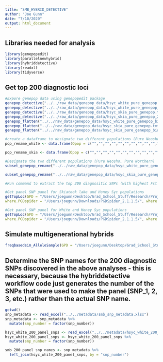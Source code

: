 ```yaml
---
title: "SMB_HYBRID_DETECTIVE"
author: "Joe Gunn"
date: "7/10/2020"
output: html_document
---
```


## Libraries needed for analysis
```r
library(genepopedit)
library(parallelnewhybrid)
library(hybriddetective)
library(readxl)
library(tidyverse)
```

## Get top 200 diagnostic loci
```r
#Expore genepop data using genepopedit package
genepop_detective("../../raw_data/genepop_data/hsyc_white_pure_genepop.txt", variable = "PopNum")
genepop_detective("../../raw_data/genepop_data/hsyc_white_pure_genepop_2pop.txt", variable = "PopNum")
genepop_detective("../../raw_data/genepop_data/hsyc_skia_pure_genepop.txt", variable = "PopNum")
genepop_detective("../../raw_data/genepop_data/hsyc_skia_pure_genepop_2pop.txt", variable = "PopNum")
genepop_flatten("../../raw_data/genepop_data/hsyc_white_pure_genepop_biall_2pop.txt")
genepop_flatten("../../raw_data/genepop_data/hsyc_skia_pure_genepop.txt")
genepop_flatten("../../raw_data/genepop_data/hsyc_skia_pure_genepop_biall_2pop.txt")

#create a dataframe to designate two different populations (Pure Neosho, Pure Northern)
pop_rename_white <- data.frame(Opop = c("","","","","","","","","","","","","","","","","",""), Rename = c("HSYC","HSYC","HSYC","HSYC","HSYC","HSYC","HSYC","HSYC","WHITE","WHITE","WHITE","WHITE","WHITE","WHITE","WHITE","WHITE","WHITE","WHITE"))

pop_rename_skia <- data.frame(Opop = c("","","","","","","","","","","","",""), Rename = c("HSYC","HSYC","HSYC","HSYC","HSYC","HSYC","HSYC","HSYC","SKIA","SKIA","SKIA","SKIA","SKIA"))

#Designate the two different populations (Pure Neosho, Pure Northern)
subset_genepop_rename("../../raw_data/genepop_data/hsyc_white_pure_genepop_biall.txt", pop_rename_white, path = "/Users/joegunn/Desktop/Grad_School_Stuff/Research/Projects/Smallmouth_Bass_Genomics/raw_data/genepop_data/hsyc_white_pure_genepop_biall_2pop.txt")

subset_genepop_rename("../../raw_data/genepop_data/hsyc_skia_pure_genepop_biall.txt", pop_rename_skia, path = "/Users/joegunn/Desktop/Grad_School_Stuff/Research/Projects/Smallmouth_Bass_Genomics/raw_data/genepop_data/hsyc_skia_pure_genepop_biall_2pop.txt")

#Run command to extract the top 200 diagnositic SNPs (with highest Fst values) across pure Neosho and Northern populations. Both PGDSpider and PLINK needed to be installed on my local computer, and the respective paths to both executables are given in this function. 

#Get panel SNP panel for Skiatook lake and Honey Syc populations
getTopLoc(GPD = "/Users/joegunn/Desktop/Grad_School_Stuff/Research/Projects/Smallmouth_Bass_Genomics/raw_data/genepop_data/hsyc_skia_pure_genepop_biall_2pop.txt", panel.size = 200,
where.PGDspider = "/Users/joegunn/Downloads/PGDSpider_2.1.1.5/", where.PLINK = "/Users/joegunn/Downloads/plink_mac_20200616/")

#Get panel SNP panel for White and Honey Syc populations
getTopLoc(GPD = "/Users/joegunn/Desktop/Grad_School_Stuff/Research/Projects/Smallmouth_Bass_Genomics/raw_data/genepop_data/hsyc_white_pure_genepop_biall_2pop.txt", panel.size = 200,
where.PGDspider = "/Users/joegunn/Downloads/PGDSpider_2.1.1.5/", where.PLINK = "/Users/joegunn/Downloads/plink_mac_20200616/")
```

## Simulate multigenerational hybrids 
```r
freqbasedsim_AlleleSample(GPD = "/Users/joegunn/Desktop/Grad_School_Stuff/Research/Projects/Smallmouth_Bass_Genomics/raw_data/genepop_data/hsyc_skia_pure_genepop_biall_2pop_200_Loci_Panel.txt", NumSims = 3, NumReps = 3)

```

## Determine the SNP names for the 200 diagnostic SNPs discovered in the above analyses - this is necessary, because the hybriddetective workflow code just generates the number of the SNPs that were used to make the panel (SNP_1, 2, 3, etc.) rather than the actual SNP name.
```r
getwd()
snp_metadata <- read_excel("../../metadata/smb_snp_metadata.xlsx")
snp_metadata <- snp_metadata %>%
  mutate(snp_number = factor(snp_number))

hsyc_white_200_panel_snps <- read_excel("../../metadata/hsyc_white_200_panel.xlsx")
hsyc_white_200_panel_snps <- hsyc_white_200_panel_snps %>%
  mutate(snp_number = factor(snp_number))

smb_200_panel_snp_names <- snp_metadata %>%
  left_join(hsyc_white_200_panel_snps, by = "snp_number")

```